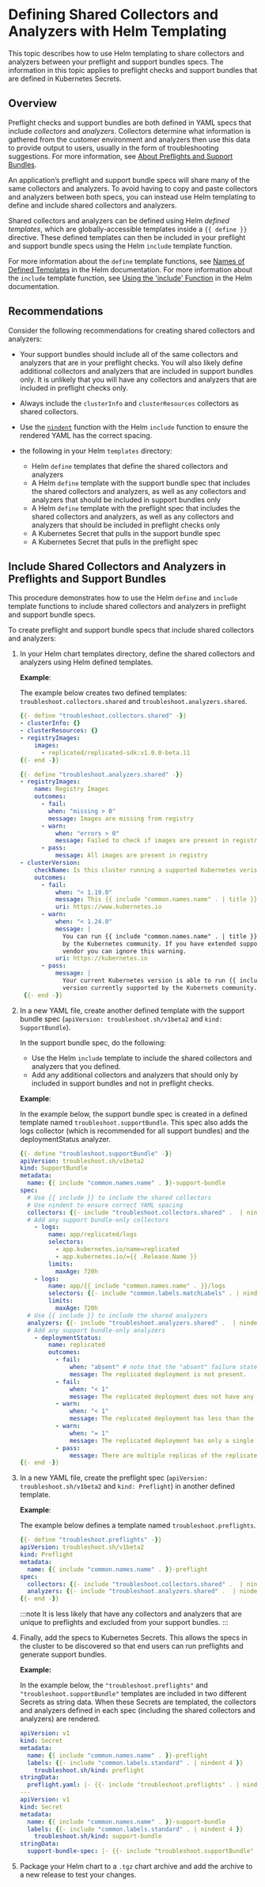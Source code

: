 # Defining Shared Collectors and Analyzers with Helm Templating

This topic describes how to use Helm templating to share collectors and analyzers between your preflight and support bundles specs. The information in this topic applies to preflight checks and support bundles that are defined in Kubernetes Secrets.

## Overview

Preflight checks and support bundles are both defined in YAML specs that include _collectors_ and _analyzers_. Collectors determine what information is gathered from the customer environment and analyzers then use this data to provide output to users, usually in the form of troubleshooting suggestions. For more information, see [About Preflights and Support Bundles](preflight-support-bundle-about).

An application’s preflight and support bundle specs will share many of the same collectors and analyzers. To avoid having to copy and paste collectors and analyzers between both specs, you can instead use Helm templating to define and include shared collectors and analyzers.

Shared collectors and analyzers can be defined using Helm _defined templates_, which are globally-accessible templates inside a `{{ define }}` directive. These defined templates can then be included in your preflight and support bundle specs using the Helm `include` template function. 

For more information about the `define` template functions, see [Names of Defined Templates](https://helm.sh/docs/chart_best_practices/templates/#names-of-defined-templates) in the Helm documentation. For more information about the `include` template function, see [Using the 'include' Function](https://helm.sh/docs/howto/charts_tips_and_tricks/#using-the-include-function) in the Helm documentation.

## Recommendations

Consider the following recommendations for creating shared collectors and analyzers:

* Your support bundles should include all of the same collectors and analyzers that are in your preflight checks. You will also likely define additional collectors and analyzers that are included in support bundles only. It is unlikely that you will have any collectors and analyzers that are included in preflight checks only.

* Always include the `clusterInfo` and `clusterResources` collectors as shared collectors.

* Use the [`nindent`](https://helm.sh/docs/chart_template_guide/function_list/#nindent) function with the Helm `include` function to ensure the rendered YAML has the correct spacing.

* the following in your Helm `templates` directory:
  * Helm `define` templates that define the shared collectors and analyzers
  * A Helm `define` template with the support bundle spec that includes the shared collectors and analyzers, as well as any collectors and analyzers that should be included in support bundles only
  * A Helm `define` template with the preflight spec that includes the shared collectors and analyzers, as well as any collectors and analyzers that should be included in preflight checks only
  * A Kubernetes Secret that pulls in the support bundle spec
  * A Kubernetes Secret that pulls in the preflight spec

## Include Shared Collectors and Analyzers in Preflights and Support Bundles 

This procedure demonstrates how to use the Helm `define` and `include` template functions to include shared collectors and analyzers in preflight and support bundle specs.

To create preflight and support bundle specs that include shared collectors and analyzers:

1. In your Helm chart templates directory, define the shared collectors and analyzers using Helm defined templates.

   **Example**:
   
   The example below creates two defined templates: `troubleshoot.collectors.shared` and `troubleshoot.analyzers.shared`.

   ```yaml
   {{- define "troubleshoot.collectors.shared" -}}
   - clusterInfo: {}
   - clusterResources: {}
   - registryImages:
       images:
         - replicated/replicated-sdk:v1.0.0-beta.11
   {{- end -}}

   {{- define "troubleshoot.analyzers.shared" -}}
   - registryImages:
       name: Registry Images
       outcomes:
         - fail:
           when: "missing > 0"
           message: Images are missing from registry
         - warn:
             when: "errors > 0"
             message: Failed to check if images are present in registry
         - pass:
             message: All images are present in registry
   - clusterVersion:
       checkName: Is this cluster running a supported Kubernetes verison
       outcomes:
         - fail:
             when: "< 1.19.0"
             message: This {{ include "common.names.name" . | title }} Helm chart is only supported on Kubernetes 1.19 or later
             uri: https://www.kubernetes.io
         - warn:
             when: "< 1.24.0"
             message: |
               You can run {{ include "common.names.name" . | title }} on your current cluster version, but your cluster is no longer supported 
               by the Kubernetes community. If you have extended support available from your Kubernetes
               vendor you can ignore this warning.
             uri: https://kubernetes.io
         - pass:
             message: |
               Your current Kubernetes version is able to run {{ include "common.names.name" . | title }} using this Helm chart and is a
               version currently supported by the Kubernets community.
    {{- end -}}                    
    ```

1. In a new YAML file, create another defined template with the support bundle spec (`apiVersion: troubleshoot.sh/v1beta2` and `kind: SupportBundle`).

   In the support bundle spec, do the following:

    * Use the Helm `include` template to include the shared collectors and analyzers that you defined.
    * Add any additional collectors and analyzers that should only by included in support bundles and not in preflight checks.

   **Example**:

   In the example below, the support bundle spec is created in a defined template named `troubleshoot.supportBundle`. This spec also adds the logs collector (which is recommended for all support bundles) and the deploymentStatus analyzer.
    
   ```yaml
   {{- define "troubleshoot.supportBundle" -}}
   apiVersion: troubleshoot.sh/v1beta2
   kind: SupportBundle
   metadata:
     name: {{ include "common.names.name" . }}-support-bundle
   spec:
     # Use {{ include }} to include the shared collectors
     # Use nindent to ensure correct YAML spacing
     collectors: {{- include "troubleshoot.collectors.shared" .  | nindent 4 }}
     # Add any support bundle-only collectors
       - logs:
           name: app/replicated/logs
           selectors: 
             - app.kubernetes.io/name=replicated
             - app.kubernetes.io/={{ .Release.Name }}
           limits:
             maxAge: 720h
       - logs:
           name: app/{{ include "common.names.name" . }}/logs
           selectors: {{- include "common.labels.matchLabels" . | nindent 10 }}
           limits:
             maxAge: 720h
     # Use {{ include }} to include the shared analyzers       
     analyzers: {{- include "troubleshoot.analyzers.shared" .  | nindent 4 }}
     # Add any support bundle-only analyzers
       - deploymentStatus:
           name: replicated
           outcomes:
             - fail:
                 when: "absent" # note that the "absent" failure state must be listed first if used.
                 message: The replicated deployment is not present.
             - fail:
                 when: "< 1"
                 message: The replicated deployment does not have any ready replicas.
             - warn:
                 when: "< 1"
                 message: The replicated deployment has less than the required number of replicas.
             - warn:
                 when: "= 1"
                 message: The replicated deployment has only a single ready replica.
             - pass:
                 message: There are multiple replicas of the replicated deployment ready.
   {{- end -}}
   ```

1. In a new YAML file, create the preflight spec (`apiVersion: troubleshoot.sh/v1beta2` and `kind: Preflight`) in another defined template.

   **Example**:

   The example below defines a template named `troubleshoot.preflights`.

   ```yaml
   {{- define "troubleshoot.preflights" -}}
   apiVersion: troubleshoot.sh/v1beta2
   kind: Preflight
   metadata:
     name: {{ include "common.names.name" . }}-preflight
   spec:
     collectors: {{- include "troubleshoot.collectors.shared" .  | nindent 4 }}
     analyzers: {{- include "troubleshoot.analyzers.shared" .  | nindent 4 }}
   {{- end -}}
   ```
   :::note
   It is less likely that have any collectors and analyzers that are unique to preflights and excluded from your support bundles.
   :::

1. Finally, add the specs to Kubernetes Secrets. This allows the specs in the cluster to be discovered so that end users can run preflights and generate support bundles.

    **Example:**

    In the example below, the `"troubleshoot.preflights"` and `"troubleshoot.supportBundle"` templates are included in two different Secrets as string data. When these Secrets are templated, the collectors and analyzers defined in each spec (including the shared collectors and analyzers) are rendered.

    ```yaml
    apiVersion: v1
    kind: Secret
    metadata:
      name: {{ include "common.names.name" . }}-preflight
      labels: {{- include "common.labels.standard" . | nindent 4 }}
        troubleshoot.sh/kind: preflight
    stringData:
      preflight.yaml: |- {{- include "troubleshoot.preflights" . | nindent 4 }}
    ---
    apiVersion: v1
    kind: Secret
    metadata:
      name: {{ include "common.names.name" . }}-support-bundle
      labels: {{- include "common.labels.standard" . | nindent 4 }}
        troubleshoot.sh/kind: support-bundle
    stringData:
      support-bundle-spec: |- {{- include "troubleshoot.supportBundle" . | nindent 4 }}
    ```

1. Package your Helm chart to a `.tgz` chart archive and add the archive to a new release to test your changes.    